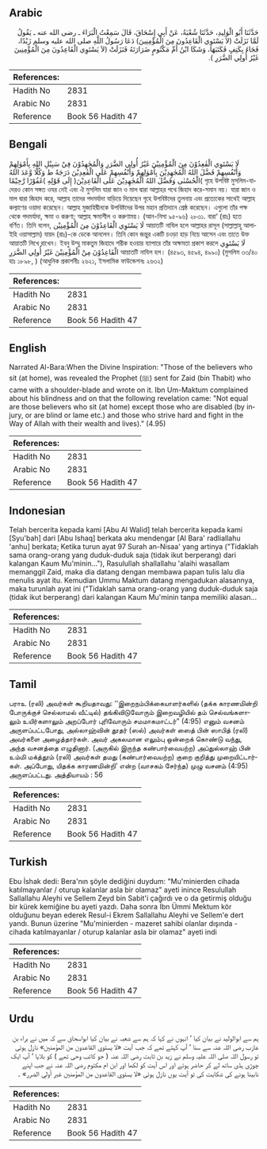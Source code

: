 ## Arabic


<div dir="rtl" lang="ar" style={{fontSize:'larger',backgroundColor:'#f8f9fa',padding:20}}>
حَدَّثَنَا أَبُو الْوَلِيدِ، حَدَّثَنَا شُعْبَةُ، عَنْ أَبِي إِسْحَاقَ، قَالَ سَمِعْتُ الْبَرَاءَ ـ رضى الله عنه ـ يَقُولُ لَمَّا نَزَلَتْ ‏(‏لاَ يَسْتَوِي الْقَاعِدُونَ مِنَ الْمُؤْمِنِينَ‏)‏ دَعَا رَسُولُ اللَّهِ صلى الله عليه وسلم زَيْدًا، فَجَاءَ بِكَتِفٍ فَكَتَبَهَا، وَشَكَا ابْنُ أُمِّ مَكْتُومٍ ضَرَارَتَهُ فَنَزَلَتْ ‏(‏لاَ يَسْتَوِي الْقَاعِدُونَ مِنَ الْمُؤْمِنِينَ غَيْرُ أُولِي الضَّرَرِ ‏)‏‏.‏
</div>
<div style={{backgroundColor:'#f8f9fa',padding:20, marginBottom: 10}}><table> <thead> <tr> <th>References:</th> <th></th> </tr> </thead> <tbody><tr><td>Hadith No</td><td>2831</td></tr><tr><td>Arabic No</td><td>2831</td></tr><tr><td>Reference</td><td>Book 56 Hadith 47</td></tr></tbody></table></div>

## Bengali


<div dir="ltr" lang="bn" style={{fontSize:'larger',backgroundColor:'#f8f9fa',padding:20}}>
لَا يَسْتَوِي الْقٰعِدُوْنَ مِنَ الْمُؤْمِنِيْنَ غَيْرُ أُولِي الضَّرَرِ وَالْمُجٰهِدُوْنَ فِيْ سَبِيْلِ اللهِ بِأَمْوٰلِهِمْ وَأَنْفُسِهِمْ فَضَّلَ اللهُ الْمُجٰهِدِيْنَ بِأَمْوٰلِهِمْ وَأَنْفُسِهِمْ عَلَى الْقٰعِدِيْنَ دَرَجَةً ط وَكُلًّا وَّعَدَ اللهُ الْحُسْنٰى وَفَضَّلَ اللهُ الْمُجٰهِدِيْنَ عَلَى الْقَاعِدِيْنَ( إِلَى قَوْلِهِ )غَفُوْرًا رَّحِيْمًا( গৃহে উপবিষ্ট মুসলিম-যাদেরও কোন সঙ্গত ওযর নেই এবং ঐ মুসলিম যারা জান ও মাল দ্বারা আল্লাহর পথে জিহাদ করে-সমান নয়। যারা জান ও মাল দ্বারা জিহাদ করে, আল্লাহ তাদের পদমর্যাদা বাড়িয়ে দিয়েছেন গৃহে উপবিষ্টদের তুলনায় এবং প্রত্যেকের সাথেই আল্লাহ কল্যাণের ওয়াদা করেছেন। আল্লাহ মুজাহিদ্বীনকে উপবিষ্টদের উপর মহান প্রতিদানে শ্রেষ্ঠ করেছেন। এগুলো তাঁর পক্ষ থেকে পদমর্যাদা, ক্ষমা ও করুণা; আল্লাহ ক্ষমাশীল ও করুণাময়। (আন-নিসা ৯৫-৯৬) ২৮৩১. বারা‘ (রাঃ) হতে বর্ণিত। তিনি বলেন, لَا يَسْتَوِي الْقَاعِدُوْنَ مِنَ الْمُؤْمِنِيْن আয়াতটি নাযিল হলে আল্লাহর রাসূল (সাল্লাল্লাহু আলাইহি ওয়াসাল্লাম) যায়দ (রাঃ)-কে ডেকে আনলেন। তিনি কোন জন্তুর একটি চওড়া হাড় নিয়ে আসেন এবং তাতে উক্ত আয়াতটি লিখে রাখেন। ইবনু উম্মু মাকতুম জিহাদে শরীক হওয়ার ব্যাপারে তাঁর অক্ষমতা প্রকাশ করলে لَا يَسْتَوِي الْقَاعِدُوْنَ مِنْ الْمُؤْمِنِيْنَ غَيْرُ أُولِي الضَّرَرِ আয়াতটি নাযিল হল। (৪৫৯৩, ৪৫৯৪, ৪৯৯০) (মুসলিম ৩৩/৪০ হাঃ ১৮৯৮, ) (আধুনিক প্রকাশনীঃ ২৬২১, ইসলামিক ফাউন্ডেশনঃ ২৬৩২)
</div>
<div style={{backgroundColor:'#f8f9fa',padding:20, marginBottom: 10}}><table> <thead> <tr> <th>References:</th> <th></th> </tr> </thead> <tbody><tr><td>Hadith No</td><td>2831</td></tr><tr><td>Arabic No</td><td>2831</td></tr><tr><td>Reference</td><td>Book 56 Hadith 47</td></tr></tbody></table></div>

## English


<div dir="ltr" lang="en" style={{fontSize:'larger',backgroundColor:'#f8f9fa',padding:20}}>
Narrated Al-Bara:When the Divine Inspiration: "Those of the believers who sit (at home), was revealed the Prophet (ﷺ) sent for Zaid (bin Thabit) who came with a shoulder-blade and wrote on it. Ibn Um-Maktum complained about his blindness and on that the following revelation came: "Not equal are those believers who sit (at home) except those who are disabled (by injury, or are blind or lame etc.) and those who strive hard and fight in the Way of Allah with their wealth and lives)." (4.95)
</div>
<div style={{backgroundColor:'#f8f9fa',padding:20, marginBottom: 10}}><table> <thead> <tr> <th>References:</th> <th></th> </tr> </thead> <tbody><tr><td>Hadith No</td><td>2831</td></tr><tr><td>Arabic No</td><td>2831</td></tr><tr><td>Reference</td><td>Book 56 Hadith 47</td></tr></tbody></table></div>

## Indonesian


<div dir="ltr" lang="id" style={{fontSize:'larger',backgroundColor:'#f8f9fa',padding:20}}>
Telah bercerita kepada kami [Abu Al Walid] telah bercerita kepada kami [Syu'bah] dari [Abu Ishaq] berkata aku mendengar [Al Bara' radliallahu 'anhu] berkata; Ketika turun ayat 97 Surah an-Nisaa' yang artinya ("Tidaklah sama orang-orang yang duduk-duduk saja (tidak ikut berperang) dari kalangan Kaum Mu'minin…"), Rasulullah shallallahu 'alaihi wasallam memanggil Zaid, maka dia datang dengan membawa papan tulis lalu dia menulis ayat itu. Kemudian Ummu Maktum datang mengadukan alasannya, maka turunlah ayat ini ("Tidaklah sama orang-orang yang duduk-duduk saja (tidak ikut berperang) dari kalangan Kaum Mu'minin tanpa memiliki alasan…
</div>
<div style={{backgroundColor:'#f8f9fa',padding:20, marginBottom: 10}}><table> <thead> <tr> <th>References:</th> <th></th> </tr> </thead> <tbody><tr><td>Hadith No</td><td>2831</td></tr><tr><td>Arabic No</td><td>2831</td></tr><tr><td>Reference</td><td>Book 56 Hadith 47</td></tr></tbody></table></div>

## Tamil


<div dir="ltr" lang="ta" style={{fontSize:'larger',backgroundColor:'#f8f9fa',padding:20}}>
பராஉ (ரலி) அவர்கள் கூறியதாவது: ‘‘இறைநம்பிக்கையாளர்களில் (தக்க காரணமின்றி போருக்குச் செல்லாமல் வீட்டில்) தங்கிவிடுவோரும் இறைவழியில் தம் செல்வங்களாலும் உயிர்களாலும் அறப்போர் புரிவோரும் சமமாகமாட்டர்” (4:95) எனும் வசனம் அருளப்பட்டபோது, அல்லாஹ்வின் தூதர் (ஸல்) அவர்கள் ஸைத் பின் ஸாபித் (ரலி) அவர்களை அழைத்தார்கள். அவர் அகலமான எலும்பு ஒன்றைக் கொண்டு வந்து, அந்த வசனத்தை எழுதினார். (அருகில் இருந்த கண்பார்வையற்ற) அப்துல்லாஹ் பின் உம்மி மக்த்தூம் (ரலி) அவர்கள் தமது (கண்பார்வையற்ற) குறை குறித்து முறையிட்டார்கள். அப்போது, யிதக்க காரணமின்றி’ என்ற (வாசகம் சேர்ந்த) முழு வசனம் (4:95) அருளப்பட்டது. அத்தியாயம் : 56
</div>
<div style={{backgroundColor:'#f8f9fa',padding:20, marginBottom: 10}}><table> <thead> <tr> <th>References:</th> <th></th> </tr> </thead> <tbody><tr><td>Hadith No</td><td>2831</td></tr><tr><td>Arabic No</td><td>2831</td></tr><tr><td>Reference</td><td>Book 56 Hadith 47</td></tr></tbody></table></div>

## Turkish


<div dir="ltr" lang="tr" style={{fontSize:'larger',backgroundColor:'#f8f9fa',padding:20}}>
Ebu İshak dedi: Bera'nın şöyle dediğini duydum: "Mu'minierden cihada katılmayanlar / oturup kalanlar asla bir olamaz" ayeti inince Resulullah Sallallahu Aleyhi ve Sellem Zeyd bin Sabit'i çağırdı ve o da getirmiş olduğu bir kürek kemiğine bu ayeti yazdı. Daha sonra İbn Ümmi Mektum kör olduğunu beyan ederek Resul-i Ekrem Sallallahu Aleyhi ve Sellem'e dert yandı. Bunun üzerine "Mu'minierden - mazeret sahibi olanlar dışında - cihada katılmayanlar / oturup kalanlar asla bir olamaz" ayeti indi
</div>
<div style={{backgroundColor:'#f8f9fa',padding:20, marginBottom: 10}}><table> <thead> <tr> <th>References:</th> <th></th> </tr> </thead> <tbody><tr><td>Hadith No</td><td>2831</td></tr><tr><td>Arabic No</td><td>2831</td></tr><tr><td>Reference</td><td>Book 56 Hadith 47</td></tr></tbody></table></div>

## Urdu


<div dir="rtl" lang="ur" style={{fontSize:'larger',backgroundColor:'#f8f9fa',padding:20}}>
ہم سے ابوالولید نے بیان کیا ‘ انہوں نے کہا کہ ہم سے شعبہ نے بیان کیا ابواسحاق سے کہ میں نے براء بن عازب رضی اللہ عنہ سے سنا ‘ آپ کہتے تھے کہ جب آیت «لا يستوي القاعدون من المؤمنين‏» نازل ہوئی تو رسول اللہ صلی اللہ علیہ وسلم نے زید بن ثابت رضی اللہ عنہ ( جو کاتب وحی تھے ) کو بلایا ‘ آپ ایک چوڑی ہڈی ساتھ لے کر حاضر ہوئے اور اس آیت کو لکھا اور ابن ام مکتوم رضی اللہ عنہ نے جب اپنے نابینا ہونے کی شکایت کی تو آیت یوں نازل ہوئی «لا يستوي القاعدون من المؤمنين غير أولي الضرر» ۔
</div>
<div style={{backgroundColor:'#f8f9fa',padding:20, marginBottom: 10}}><table> <thead> <tr> <th>References:</th> <th></th> </tr> </thead> <tbody><tr><td>Hadith No</td><td>2831</td></tr><tr><td>Arabic No</td><td>2831</td></tr><tr><td>Reference</td><td>Book 56 Hadith 47</td></tr></tbody></table></div>